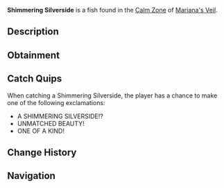 {{FishInfobox
|image          = Shimmering Silverside.png
|rarity         = Mythical
|sea            = First Sea
|location       = [[Calm Zone]]
|sublocation    = 
|sources        = Fishing Rod
|radar_location = 
|prog_speed     = -20
|xp             = 2400
|weather        = Clear
|time           = Night
|season         = Spring
|bait           = Truffle Worm
|base_weight    = 70
|base_value     = 7800
|weight_range   = 45
|base_chance    = 3
|base_resil     = 20
}}
'''Shimmering Silverside''' is a {{Rarity|Mythical}} fish found in the [[Calm Zone]] of [[Mariana's Veil]].

== Description ==
{{Description|A sleek, silver fish with scales that shimmer like liquid metal.|Bestiary Entry}}

== Obtainment ==
{{Description|Located in clear waters with a unique indescribable shine, rarely spotted within the darkness.|Bestiary Hint}}
{{Fish Availability|
Mariana's Veil/Calm Zone
|top_rods      = 
Leviathan's Fang Rod\157884\317267.94;
Free Spirit Rod\157460.7\330688.72;
Trident Rod\145366.55\305289.38;
Azure Of Lagoon\110276.42\231092.82;
No-Life Rod\105025.33\222560.17;
Adventurer's Rod\88854.01\199509.37;
Plastic Rod\61584.25\144525.99;
Fischer's Rod\61550.38\145075.26;
Ethereal Prism Rod\98440.38\189171.95;
Seraphic Rod\98393.59\194646.01;
Astralhook Rod\97993.17\188913.1;
Challenger's Rod\96342.41\193874.58;
Rod Of The Forgotten Fang\93040.17\183999.92;
Blazebringer Rod\90397.77\185126.67;
Verdant Shear Rod\85064.15\175512.87;
Zeus Rod\84154.14\169406.56;
Rod Of The Depths\84074.99\170098.78;
Rod Of The Exalted One\80821.02\160929.94;
Depthseeker Rod\79085.9\164181.73;
Avalanche Rod\70122.71\142992.8;
Volcanic Rod\66973.1\148482.34;
Steady Rod\26183.6\67008.42
|recommended   = Trident Rod
}}

== Catch Quips ==
When catching a Shimmering Silverside, the player has a chance to make one of the following exclamations:
* A SHIMMERING SILVERSIDE!?
* UNMATCHED BEAUTY!
* ONE OF A KIND!

== Change History ==
{{Change History|{{subst:Current Version}}}}

== Navigation ==
{{Fish Navbox|Calm Zone}}